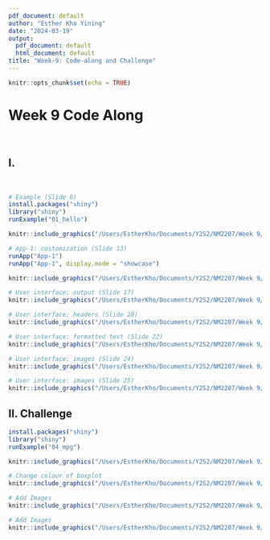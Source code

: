 ```yaml
---
pdf_document: default
author: "Esther Kho Yining"
date: "2024-03-19"
output:
  pdf_document: default
  html_document: default
title: "Week-9: Code-along and Challenge"
---
```


```r
knitr::opts_chunk$set(echo = TRUE)
```

# Week 9 Code Along
<br>

## I.  
<br>

```r
# Example (Slide 6)
install.packages("shiny")
library("shiny")
runExample("01_hello")
```

```r
knitr::include_graphics("/Users/EstherKho/Documents/Y2S2/NM2207/Week 9/example.jpg")
```

```r
# App-1: customization (Slide 13)
runApp("App-1")
runApp("App-1", display.mode = "showcase")
```

```r
knitr::include_graphics("/Users/EstherKho/Documents/Y2S2/NM2207/Week 9/Hello_World.jpg")
```

```r
# User interface: output (Slide 17)
knitr::include_graphics("/Users/EstherKho/Documents/Y2S2/NM2207/Week 9/User_interface.jpg")
```

```r
# User interface: headers (Slide 20)
knitr::include_graphics("/Users/EstherKho/Documents/Y2S2/NM2207/Week 9/headers.jpg")
```

```r
# User interface: formatted text (Slide 22)
knitr::include_graphics("/Users/EstherKho/Documents/Y2S2/NM2207/Week 9/formatted_text.jpg")
```

```r
# User interface: images (Slide 24)
knitr::include_graphics("/Users/EstherKho/Documents/Y2S2/NM2207/Week 9/image.jpg")
```

```r
# User interface: images (Slide 25)
knitr::include_graphics("/Users/EstherKho/Documents/Y2S2/NM2207/Week 9/image-2.jpg")
```

## II. Challenge

```r
install.packages("shiny")
library("shiny")
runExample("04_mpg")
```

```r
knitr::include_graphics("/Users/EstherKho/Documents/Y2S2/NM2207/Week 9/mpg.jpg")
```

```r
# Change colour of boxplot
knitr::include_graphics("/Users/EstherKho/Documents/Y2S2/NM2207/Week 9/colour.jpg")
```

```r
# Add Images
knitr::include_graphics("/Users/EstherKho/Documents/Y2S2/NM2207/Week 9/cylinder.jpg")
```

```r
# Add Images
knitr::include_graphics("/Users/EstherKho/Documents/Y2S2/NM2207/Week 9/gears.jpg")
```

